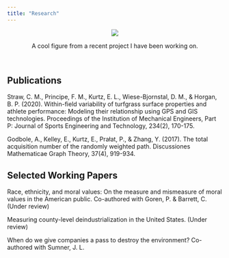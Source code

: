 ```yaml
---
title: "Research"
---
```


<p align="center">
  <img src="Manufacturing Job Clusters.png"></p>
  
<p align="center">A cool figure from a recent project I have been working on.</p>\




## Publications

Straw, C. M., Principe, F. M., Kurtz, E. L., Wiese-Bjornstal, D. M., & Horgan, B. P. (2020). Within-field variability of turfgrass surface properties and athlete performance: Modeling their relationship using GPS and GIS technologies. Proceedings of the Institution of Mechanical Engineers, Part P: Journal of Sports Engineering and Technology, 234(2), 170-175.

Godbole, A., Kelley, E., Kurtz, E., Prałat, P., & Zhang, Y. (2017). The total acquisition number of the randomly weighted path. Discussiones Mathematicae Graph Theory, 37(4), 919-934.

## Selected Working Papers

Race, ethnicity, and moral values: On the measure and mismeasure of moral values in the American public. Co-authored with Goren, P. & Barrett, C. (Under review)

Measuring county-level deindustrialization in the United States. (Under review)

When do we give companies a pass to destroy the environment? Co-authored with Sumner, J. L.